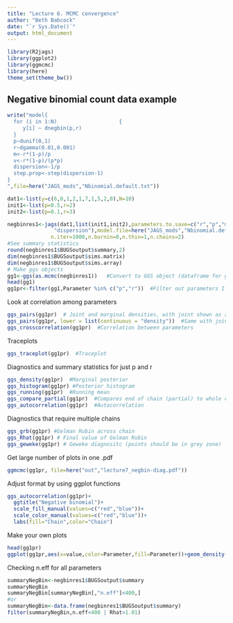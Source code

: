 ```yaml
---
title: "Lecture 6. MCMC convergence"
author: "Beth Babcock"
date: "`r Sys.Date()`"
output: html_document
---
```


```r
library(R2jags)
library(ggplot2)
library(ggmcmc)
library(here)
theme_set(theme_bw())
```

## Negative binomial count data example 

```r
write("model{
  for (i in 1:N)					{
     y[i] ~ dnegbin(p,r)			
  }
  p~dunif(0,1)
  r~dgamma(0.01,0.001)
  m<-r*(1-p)/p
  v<-r*(1-p)/(p*p)
  dispersion<-1/p
  step.prop<-step(dispersion-1)
}
",file=here("JAGS_mods","Nbinomial.default.txt"))

dat1<-list(y=c(6,0,1,2,1,7,1,5,2,0),N=10)
init1<-list(p=0.5,r=2)
init2<-list(p=0.1,r=3)

negbinres1<-jags(dat1,list(init1,init2),parameters.to.save=c("r","p","m","v",
               "dispersion"),model.file=here("JAGS_mods","Nbinomial.default.txt"),
              n.iter=1000,n.burnin=0,n.thin=1,n.chains=2)
#See summary statistics
round(negbinres1$BUGSoutput$summary,2)
dim(negbinres1$BUGSoutput$sims.matrix)
dim(negbinres1$BUGSoutput$sims.array)
# Make ggs objects
gg1<-ggs(as.mcmc(negbinres1))   #Convert to GGS object (dataframe for ggplot)
head(gg1)
gg1pr<-filter(gg1,Parameter %in% c("p","r"))  #Filter out parameters I don't want to plot
```

Look at correlation among parameters

```r
ggs_pairs(gg1pr)  # Joint and marginal densities, with joint shown as a the MCMC draws
ggs_pairs(gg1pr, lower = list(continuous = "density"))  #Same with joint as a contour plot
ggs_crosscorrelation(gg1pr)  #Correlation between parameters
```

Traceplots

```r
ggs_traceplot(gg1pr)  #Traceplot
```

Diagnostics and summary statistics for just p and r
```r
ggs_density(gg1pr)  #Marginal posterior
ggs_histogram(gg1pr) #Posterior histogram
ggs_running(gg1pr)  #Running mean
ggs_compare_partial(gg1pr)  #Compares end of chain (partial) to whole chain
ggs_autocorrelation(gg1pr)  #Autocorrelation
```

Diagnostics that require multiple chains

```r
ggs_grb(gg1pr) #Gelman Rubin across chain
ggs_Rhat(gg1pr) # Final value of Gelman Rubin
ggs_geweke(gg1pr) # Geweke diagnositc (points should be in grey zone)
```

Get large number of plots in one .pdf
```r
ggmcmc(gg1pr, file=here("out","lecture7_negbin-diag.pdf"))
```

Adjust format by using ggplot functions
```r
ggs_autocorrelation(gg1pr)+
  ggtitle("Negative binomial")+
  scale_fill_manual(values=c("red","blue"))+
  scale_color_manual(values=c("red","blue"))+
  labs(fill="Chain",color="Chain")
```

Make your own plots

```r
head(gg1pr)
ggplot(gg1pr,aes(x=value,color=Parameter,fill=Parameter))+geom_density(alpha=0.5)
```

Checking n.eff for all parameters

```r
summaryNegBin<-negbinres1$BUGSoutput$summary
summaryNegBin
summaryNegBin[summaryNegBin[,"n.eff"]<400,]
#or
summaryNegBin<-data.frame(negbinres1$BUGSoutput$summary)
filter(summaryNegBin,n.eff<400 | Rhat>1.01)
```


